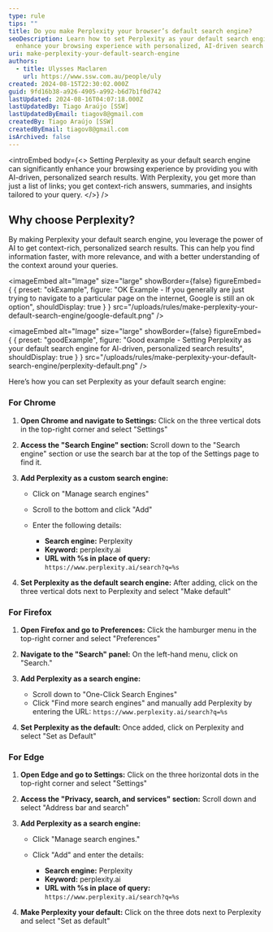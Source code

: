 ```yaml
---
type: rule
tips: ""
title: Do you make Perplexity your browser’s default search engine?
seoDescription: Learn how to set Perplexity as your default search engine and
  enhance your browsing experience with personalized, AI-driven search results.
uri: make-perplexity-your-default-search-engine
authors:
  - title: Ulysses Maclaren
    url: https://www.ssw.com.au/people/uly
created: 2024-08-15T22:30:02.000Z
guid: 9fd16b38-a926-4905-a992-b6d7b1f0d742
lastUpdated: 2024-08-16T04:07:18.000Z
lastUpdatedBy: Tiago Araújo [SSW]
lastUpdatedByEmail: tiagov8@gmail.com
createdBy: Tiago Araújo [SSW]
createdByEmail: tiagov8@gmail.com
isArchived: false
---
```

<introEmbed
  body={<>
Setting Perplexity as your default search engine can significantly enhance your browsing experience by providing you with AI-driven, personalized search results. With Perplexity, you get more than just a list of links; you get context-rich answers, summaries, and insights tailored to your query.
  </>}
/>
## Why choose Perplexity?

By making Perplexity your default search engine, you leverage the power of AI to get context-rich, personalized search results. This can help you find information faster, with more relevance, and with a better understanding of the context around your queries.

<imageEmbed
  alt="Image"
  size="large"
  showBorder={false}
  figureEmbed={ {
    preset: "okExample",
    figure: "OK Example - If you generally are just trying to navigate to a particular page on the internet, Google is still an ok option",
    shouldDisplay: true
  } }
  src="/uploads/rules/make-perplexity-your-default-search-engine/google-default.png"
/>


<imageEmbed
  alt="Image"
  size="large"
  showBorder={false}
  figureEmbed={ {
    preset: "goodExample",
    figure: "Good example - Setting Perplexity as your default search engine for AI-driven, personalized search results",
    shouldDisplay: true
  } }
  src="/uploads/rules/make-perplexity-your-default-search-engine/perplexity-default.png"
/>


Here’s how you can set Perplexity as your default search engine:

### For Chrome

1. **Open Chrome and navigate to Settings:** Click on the three vertical dots in the top-right corner and select "Settings"
2. **Access the "Search Engine" section:** Scroll down to the "Search engine" section or use the search bar at the top of the Settings page to find it.
3. **Add Perplexity as a custom search engine:**

   * Click on "Manage search engines"
   * Scroll to the bottom and click "Add"
   * Enter the following details:

     * **Search engine:** Perplexity
     * **Keyword:** perplexity.ai
     * **URL with %s in place of query:** `https://www.perplexity.ai/search?q=%s`
4. **Set Perplexity as the default search engine:** After adding, click on the three vertical dots next to Perplexity and select "Make default"

### For Firefox

1. **Open Firefox and go to Preferences:** Click the hamburger menu in the top-right corner and select "Preferences"
2. **Navigate to the "Search" panel:** On the left-hand menu, click on "Search."
3. **Add Perplexity as a search engine:**

   * Scroll down to "One-Click Search Engines"
   * Click "Find more search engines" and manually add Perplexity by entering the URL: `https://www.perplexity.ai/search?q=%s`
4. **Set Perplexity as the default:** Once added, click on Perplexity and select "Set as Default"

### For Edge

1. **Open Edge and go to Settings:** Click on the three horizontal dots in the top-right corner and select "Settings"
2. **Access the "Privacy, search, and services" section:** Scroll down and select "Address bar and search"
3. **Add Perplexity as a search engine:**

   * Click "Manage search engines."
   * Click "Add" and enter the details:

     * **Search engine:** Perplexity
     * **Keyword:** perplexity.ai
     * **URL with %s in place of query:** `https://www.perplexity.ai/search?q=%s`
4. **Make Perplexity your default:** Click on the three dots next to Perplexity and select "Set as default"
